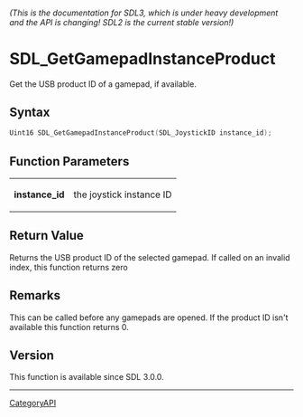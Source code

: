 ====== (This is the documentation for SDL3, which is under heavy development and the API is changing! SDL2 is the current stable version!) ======
= SDL_GetGamepadInstanceProduct =

Get the USB product ID of a gamepad, if available.

== Syntax ==

<syntaxhighlight lang='c'>
Uint16 SDL_GetGamepadInstanceProduct(SDL_JoystickID instance_id);
</syntaxhighlight>

== Function Parameters ==

{|
|'''instance_id'''
|the joystick instance ID
|}

== Return Value ==

Returns the USB product ID of the selected gamepad. If called on an invalid
index, this function returns zero

== Remarks ==

This can be called before any gamepads are opened. If the product ID isn't
available this function returns 0.

== Version ==

This function is available since SDL 3.0.0.

----
[[CategoryAPI]]


